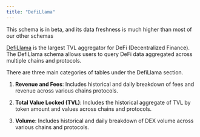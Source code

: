 ```yaml
---
title: "DefiLlama"
---
```


This schema is in beta, and its data freshness is much higher than most of our other schemas

[DefiLlama](https://defillama.com/) is the largest TVL aggregator for DeFi (Decentralized Finance). The DefiLlama schema allows users to query DeFi data aggregated across multiple chains and protocols.

There are three main categories of tables under the DefiLlama section.

1. **Revenue and Fees**: Includes historical and daily breakdown of fees and revenue across various chains protocols.

2. **Total Value Locked (TVL)**: Includes the historical aggregate of TVL by token amount and values across chains and protocols.

3. **Volume**: Includes historical and daily breakdown of DEX volume across various chains and protocols.


